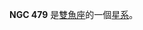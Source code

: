 {{NGCInfoBox|NGCID=NGC 479|發現者=阿爾伯特·馬爾夫|發現日期=1864年10月27日|其他編號=UGC 893, MCG 1-4-31,ZWG 411.31|曆元=J2000.0|赤經=1時21分15.7秒|赤緯=3°51'46"
|星座=雙魚座|星體=星系|星等=14|表面亮度=13.8|藍等=14.8}}

'''NGC 479''' 是[[雙魚座|雙魚座]]的一個[[星系|星系]]。

{{NGCReference|479}}
{{Catalogs|NGC=479}}

{{Galaxy-stub}}